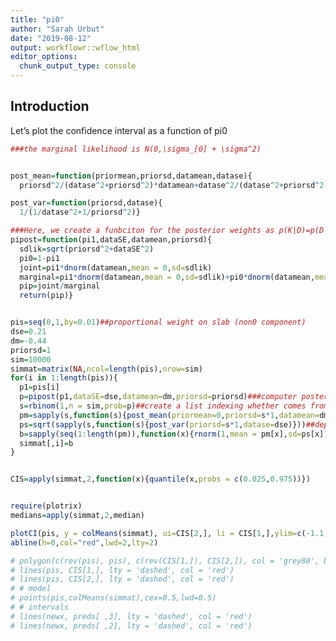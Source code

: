 ```yaml
---
title: "pi0"
author: "Sarah Urbut"
date: "2019-08-12"
output: workflowr::wflow_html
editor_options:
  chunk_output_type: console
---
```


## Introduction


Let's plot the confidence interval as a function of pi0

```r

###the marginal likelihood is N(0,\sigma_[0] + \sigma^2)


post_mean=function(priormean,priorsd,datamean,datase){
  priorsd^2/(datase^2+priorsd^2)*datamean+datase^2/(datase^2+priorsd^2)*priormean}

post_var=function(priorsd,datase){
  1/(1/datase^2+1/priorsd^2)}

###Here, we create a funbciton for the posterior weights as p(K|D)=p(D|K)*p(K)/sum_k[p(D|K)*p(K)] where p(K)= 1-pi0 for chosen level of skepticism
pipost=function(pi1,dataSE,datamean,priorsd){
  sdlik=sqrt(priorsd^2+dataSE^2)
  pi0=1-pi1
  joint=pi1*dnorm(datamean,mean = 0,sd=sdlik)
  marginal=pi1*dnorm(datamean,mean = 0,sd=sdlik)+pi0*dnorm(datamean,mean = 0,sd=dataSE)
  pip=joint/marginal
  return(pip)}


pis=seq(0,1,by=0.01)##proportional weight on slab (non0 component)
dse=0.21
dm=-0.44
priorsd=1
sim=10000
simmat=matrix(NA,ncol=length(pis),nrow=sim)
for(i in 1:length(pis)){
  p1=pis[i]
  p=pipost(p1,dataSE=dse,datamean=dm,priorsd=priorsd)###computer posterior weight on nonzero component using chosen prior weight
  s=rbinom(1,n = sim,prob=p)##create a list indexing whether comes from null or real depending on posterior weight, where for each simulation, an RV (0,1) is simulated from Binomial(n=1,size=1) according to posterio weight
  pm=sapply(s,function(s){post_mean(priormean=0,priorsd=s*1,datamean=dm,datase=dse)})##depending on whether null or alternative chosen, simulate posterior mean of distribution
  ps=sqrt(sapply(s,function(s){post_var(priorsd=s*1,datase=dse)}))##depending on whether null or alternative chosen, simulate posterior mean of distribution
  b=sapply(seq(1:length(pm)),function(x){rnorm(1,mean = pm[x],sd=ps[x])})##for each simulation choose a rv according to simulated mean and variance
  simmat[,i]=b
}


CIS=apply(simmat,2,function(x){quantile(x,probs = c(0.025,0.975))})


require(plotrix)
medians=apply(simmat,2,median)

plotCI(pis, y = colMeans(simmat), ui=CIS[2,], li = CIS[1,],ylim=c(-1.1,0.2),cex=0.5,xlab=expression(paste("Optimism:",pi[alt])),ylab="PosteriorMedian[CI]",main=expression(paste("Posterior CI vs Optimism",pi[alt])))
abline(h=0,col="red",lwd=2,lty=2)

# polygon(c(rev(pis), pis), c(rev(CIS[1,]), CIS[2,]), col = 'grey80', border = NA)
# lines(pis, CIS[1,], lty = 'dashed', col = 'red')
# lines(pis, CIS[2,], lty = 'dashed', col = 'red')
# # model
# points(pis,colMeans(simmat),cex=0.5,lwd=0.5)
# # intervals
# lines(newx, preds[ ,3], lty = 'dashed', col = 'red')
# lines(newx, preds[ ,2], lty = 'dashed', col = 'red')

```

